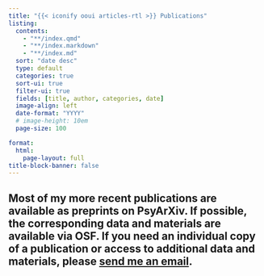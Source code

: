 ```yaml
---
title: "{{< iconify ooui articles-rtl >}} Publications" 
listing: 
  contents: 
    - "**/index.qmd"
    - "**/index.markdown"
    - "**/index.md"
  sort: "date desc"
  type: default
  categories: true
  sort-ui: true
  filter-ui: true
  fields: [title, author, categories, date]
  image-align: left
  date-format: "YYYY"
  # image-height: 10em
  page-size: 100

format: 
  html: 
    page-layout: full
title-block-banner: false
---
```


Most of my more recent publications are available as preprints on PsyArXiv. If possible, the corresponding data and materials are available via OSF. If you need an individual copy of a publication or access to additional data and materials, please [send me an email](mailto:maik.bieleke@uni-konstanz.de).
---
